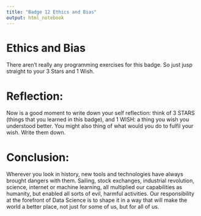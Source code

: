 ```yaml
---
title: "Badge 12 Ethics and Bias"
output: html_notebook
---
```


# Ethics and Bias

There aren't really any programming exercises for this badge. So just jusp straight to your 3 Stars and 1 Wish.

# Reflection:

Now is a good moment to write down your self reflection: think of 3 STARS (things that you learned in this badge), and 1 WISH: a thing you wish you understood better. You might also thing of what would you do to fulfil your wish. Write them down.

# Conclusion:

Wherever you look in history, new tools and technologies have always brought dangers with them. Sailing, stock exchanges, industrial revolution, science, internet or machine learning, all multiplied our capabilities as humanity, but enabled all sorts of evil, harmful activities. Our responsibility at the forefront of Data Science is to shape it in a way that will make the world a better place, not just for some of us, but for all of us.